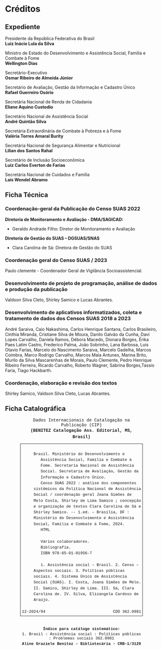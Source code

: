 # Créditos {.unnumbered}

## Expediente {.unnumbered}

Presidente da República Federativa do Brasil\
**Luiz Inácio Lula da Silva**

Ministro de Estado do Desenvolvimento e Assistência Social, Família e Combate à Fome\
**Wellington Dias**

Secretário-Executivo\
**Osmar Ribeiro de Almeida Júnior**

Secretário de Avaliação, Gestão da Informação e Cadastro Único\
**Rafael Guerreiro Osório**

Secretária Nacional de Renda de Cidadania\
**Eliane Aquino Custodio**

Secretário Nacional de Assistência Social\
**André Quintão Silva**

Secretária Extraordinária de Combate à Pobreza e à Fome\
**Valéria Torres Amaral Burity**

Secretária Nacional de Segurança Alimentar e Nutricional\
**Lilian dos Santos Rahal**

Secretário de Inclusão Socioeconômica\
**Luiz Carlos Everton de Farias**

Secretária Nacional de Cuidados e Família\
**Laís Wendel Abramo**

## Ficha Técnica {.unnumbered}

### Coordenação-geral da Publicação do Censo SUAS 2022 {.unnumbered}

**Diretoria de Monitoramento e Avaliação - DMA/SAGICAD:**

-   Geraldo Andrade Filho: Diretor de Monitoramento e Avaliação

**Diretoria de Gestão do SUAS -- DGSUAS/SNAS**

-   Clara Carolina de Sá: Diretora de Gestão do SUAS

### Coordenação geral do Censo SUAS / 2023 {.unnumbered}

Paulo clemente - Coordenador Geral de Vigilância Socioassistencial.

### Desenvolvimento de projeto de programação, análise de dados e produção da publicação {.unnumbered}

Valdson Silva Cleto, Shirley Samico e Lucas Abrantes.

### Desenvolvimento de aplicativos informatizados, coleta e tratamento de dados dos Censos SUAS 2018 a 2023 {.unnumbered}

André Saraiva, Caio Nakashima, Carlos Henrique Santana, Carlos Brasileiro, Cinthia Miranda, Cristiane Silva de Moura, Danilo Galvão da Cunha, Davi Lopes Carvalho, Daniela Ramos, Débora Macedo, Dionara Borges, Érika Paes Latim Castro, Frederico Palma, João Sobrinho, Lana Barbosa, Luis Otavio Farias, Marcelo do Nascimento Saraiva, Marcelo Gadelha, Marcos Coimbra, Marco Rodrigo Carvalho, Marcos Maia Antunes, Marina Brito, Murilo da Silva Mascarenhas de Morais, Paulo Clemente, Pedro Henrique Ribeiro Ferreira, Ricardo Carvalho, Roberto Wagner, Sabrina Borges,Tassio Faria, Tiago Hackbarth.

### Coordenação, elaboração e revisão dos textos {.unnumbered}

Shirley Samico, Valdson Silva Cleto, Lucas Abrantes.

## Ficha Catalográfica {.unnumbered}

```{=html}
<html xmlns="http://www.w3.org/1999/xhtml" xmlns:epub="http://www.idpf.org/2007/ops">
<head>
    <link href="../Styles/idGeneratedStyles.css" rel="stylesheet" type="text/css"/>
    <link href="../Styles/estilo_geral.css" rel="stylesheet" type="text/css"/>
    
  <style>
        
p.ficha-centro {
  -webkit-hyphens: none !important; 
  adobe-hyphenate: none; 
  -moz-hyphens: none; 
  hyphens: none; 
    font-family:"Courier New", courier, monospace;
    font-size:1em;
    font-style:normal;
    font-variant:normal;
    font-weight:normal;
    line-height:1.15;
    margin-bottom:0;
    margin-left:0;
    margin-right:0;
    margin-top:0;
    orphans:1;
    page-break-after:auto;
    page-break-before:auto;
    text-align:center;
    text-decoration:none;
    text-indent:0;
    text-transform:none;
    widows:1;
}
        
p.ficha-centro-11 {
  -webkit-hyphens: none !important; 
  adobe-hyphenate: none; 
  -moz-hyphens: none; 
  hyphens: none; 
    font-family:"Courier New", courier, monospace;
    font-size:0.917em;
    font-style:normal;
    font-variant:normal;
    font-weight:normal;
    line-height:1.15;
    margin-bottom:0;
    margin-left:0;
    margin-right:0;
    margin-top:0;
    orphans:1;
    page-break-after:auto;
    page-break-before:auto;
    text-align:center;
    text-decoration:none;
    text-indent:0;
    text-transform:none;
    widows:1;
}

p.ficha-esq {
  -webkit-hyphens: none !important; 
  adobe-hyphenate: none; 
  -moz-hyphens: none; 
  hyphens: none; 
    font-family:"Courier New", courier, monospace;
    font-size:0.917em;
    font-style:normal;
    font-variant:normal;
    font-weight:normal;
    line-height:1.5;
    margin-bottom:0;
    margin-left:0;
    margin-right:0;
    margin-top:0;
    orphans:1;
    page-break-after:auto;
    page-break-before:auto;
    text-align:left;
    text-decoration:none;
    text-indent:0;
    text-transform:none;
    widows:1;
}
        
p.ficha-autor {
  -webkit-hyphens: none !important; 
  adobe-hyphenate: none; 
  -moz-hyphens: none; 
  hyphens: none; 
    font-family:"Courier New", courier, monospace;
    font-size:0.917em;
    font-style:normal;
    font-variant:normal;
    font-weight:normal;
    line-height:1.5;
    margin-bottom:0;
    margin-left:4.8em;
    margin-right:0;
    margin-top:0;
    orphans:1;
    page-break-after:auto;
    page-break-before:auto;
    text-align:left;
    text-decoration:none;
    text-indent:-1.8em;
    text-transform:none;
    widows:1;
}

p.ficha {
  -webkit-hyphens: none !important; 
  adobe-hyphenate: none; 
  -moz-hyphens: none; 
  hyphens: none; 
    font-family:"Courier New", courier, monospace;
    font-size:0.917em;
    font-style:normal;
    font-variant:normal;
    font-weight:normal;
    line-height:1.5;
    margin-bottom:0;
    margin-left:3em;
    margin-right:0;
    margin-top:0;
    orphans:1;
    page-break-after:auto;
    page-break-before:auto;
    text-align:left;
    text-decoration:none;
    text-indent:1.8em;
    text-transform:none;
    widows:1;
}

p.ficha-ca {
  -webkit-hyphens: none !important; 
  adobe-hyphenate: none; 
  -moz-hyphens: none; 
  hyphens: none; 
    font-family:"Courier New", courier, monospace;
    font-size:1em;
    font-style:normal;
    font-variant:normal;
    font-weight:bold;
    line-height:1.5;
    margin-bottom:0;
    margin-left:0;
    margin-right:0;
    margin-top:0;
    orphans:1;
    page-break-after:auto;
    page-break-before:auto;
    text-align:center;
    text-decoration:none;
    text-indent:0;
    text-transform:none;
    widows:1;
}

p.ficha-center-bold-11 {
  -webkit-hyphens: none !important; 
  adobe-hyphenate: none; 
  -moz-hyphens: none; 
  hyphens: none; 
    font-family:"Courier New", courier, monospace;
    font-size:0.917em;
    font-style:normal;
    font-variant:normal;
    font-weight:bold;
    line-height:1.5;
    margin-bottom:0;
    margin-left:0;
    margin-right:0;
    margin-top:0;
    orphans:1;
    page-break-after:auto;
    page-break-before:auto;
    text-align:center;
    text-decoration:none;
    text-indent:0;
    text-transform:none;
    widows:1;
}
        
div.ficha {
    border-width:1px;
    border-style:solid;
  padding:0.3em;
    margin:.8em auto 1em auto;
}
        
div.caixa-ficha {
  text-align:center;
}
        
div.grupo {
  display:inline-block;
  width:80%;
  margin:0 auto;
}
        
table.ficha, table.ficha tr, table.ficha td { 
  border:0;
}

div.tabela-ficha {
  text-align:center;
}

table.ficha {
  display:inline-table;
  margin:1em 0;
}
    
  </style>
    </head>

<body xmlns:xml="http://www.w3.org/XML/1998/namespace">
  <div class="caixa-ficha">
        <div id="_idContainer004" class="grupo">
            <p class="ficha-centro">Dados Internacionais de Catalogação na Publicação (CIP)</p>
            <p class="ficha-ca">(BENITEZ Catalogação Ass. Editorial, MS, Brasil)</p>
            
      <!-- #################### FICHA ###################### -->
      
            <div class="ficha" id="_idContainer003">
                <p class="ficha">   <br/></p>
                <p class="ficha-autor">Brasil. Ministério do Desenvolvimento e Assistência Social, Família e Combate à Fome. Secretaria Nacional de Assistência Social. Secretaria de Avaliação, Gestão da Informação e Cadastro Único.</p>
                <p class="ficha">   Censo SUAS 2022 : análise dos componentes sistêmicos da Política Nacional de Assistência Social / coordenação geral Joana Simões de Melo Costa, Shirley de Lima Samico ; concepção e organização de textos Clara Carolina de Sá e Shirley Samico. -- 1.ed. –  Brasília, DF : Ministério do Desenvolvimento e Assistência Social, Família e Combate à Fome, 2024. </p>
                <p class="ficha">   HTML<br/><br/></p>
                <p class="ficha">   Vários colaboradores.</p>
                <p class="ficha">   Bibliografia.</p>
                <p class="ficha">   ISBN 978-65-01-01956-7<br/><br/></p>
                <p class="ficha">   1. Assistência social – Brasil. 2. Censo – Aspectos sociais. 3. Políticas públicas sociais. 4. Sistema Único de Assistência Social (SUAS). I. Costa, Joana Simões de Melo. II. Samico, Shirley de Lima. III. Sá, Clara Carolina de. IV. Silva, Elizangela Cardoso de Araújo.<br/><br/></p>
                <p class="ficha-esq">
                  12-2024/94
                  <span style="float: right;">
                    CDD 362.0981
          </span>
                </p>
            </div>
        
      <!-- #################### ENDEREÇO ###################### -->
          <div id="_idContainer005 grupo">
                <p class="ficha">   <br/></p>
        <p class="ficha-center-bold-11">Índice para catálogo sistemático:</p>
              <p class="ficha-centro-11">1. Brasil : Assistência social : Políticas públicas : Problemas sociais   362.0981</p>
        <p class="ficha-center-bold-11">Aline Graziele Benitez – Bibliotecária - CRB-1/3129</p>
          </div>
        </div>
    </div>
</body>
```
